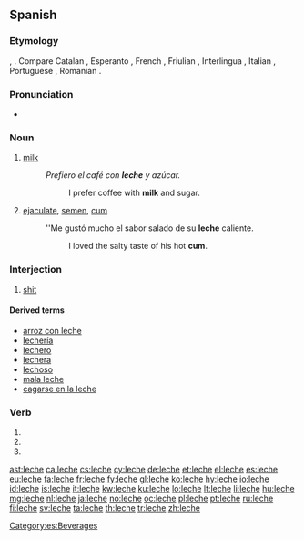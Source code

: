 {{also|lèche}}
==Spanish==

===Etymology===
{{etyl|la|es}} {{term|lac||lang=la}}, {{term|lactis||lang=la}}. Compare Catalan {{term|llet||lang=ca}}, Esperanto {{term|lakto||lang=eo}}, French {{term|lait||lang=fr}}, Friulian {{term|lat|}}, Interlingua {{term|lacte|}}, Italian {{term|latte|lang=it}}, Portuguese {{term|leite||lang=pt}}, Romanian {{term|lapte||lang=ro}}.

===Pronunciation===
* {{IPA|[ˈle̞tʃe̞]|lang=es}}

===Noun===
{{es-noun|f|-|pl=leches}}

# [[milk]]
#: ''Prefiero el café con '''leche''' y azúcar.''
#:: I prefer coffee with '''milk''' and sugar.
# {{context|vulgar|Spain|lang=es}} [[ejaculate]], [[semen]], [[cum]]
#: ''Me gustó mucho el sabor salado de su '''leche''' caliente.
#:: I loved the salty taste of his hot '''cum'''.

===Interjection===
{{infl|es|interjection}}

# {{context|vulgar|Spain|lang=es}} [[shit]]

====Derived terms====
* [[arroz con leche]]
* [[lechería]] {{f}}
* [[lechero]] {{m}}
* [[lechera]] {{f}}
* [[lechoso]]
* [[mala leche]]
* [[cagarse en la leche]]

===Verb===
{{es-verb-form|lechar}}
 
# {{es-verb form of|ending=ar|mood=subjunctive|tense=present|pers=1|number=singular|[[lechar]]}}
# {{es-verb form of|ending=ar|mood=subjunctive|tense=present|pers=2|formal=yes|number=singular|[[lechar]]}}
# {{es-verb form of|ending=ar|mood=subjunctive|tense=present|pers=3|number=singular|[[lechar]]}}

[[Category:es:Beverages]]

[[ast:leche]]
[[ca:leche]]
[[cs:leche]]
[[cy:leche]]
[[de:leche]]
[[et:leche]]
[[el:leche]]
[[es:leche]]
[[eu:leche]]
[[fa:leche]]
[[fr:leche]]
[[fy:leche]]
[[gl:leche]]
[[ko:leche]]
[[hy:leche]]
[[io:leche]]
[[id:leche]]
[[is:leche]]
[[it:leche]]
[[kw:leche]]
[[ku:leche]]
[[lo:leche]]
[[lt:leche]]
[[li:leche]]
[[hu:leche]]
[[mg:leche]]
[[nl:leche]]
[[ja:leche]]
[[no:leche]]
[[oc:leche]]
[[pl:leche]]
[[pt:leche]]
[[ru:leche]]
[[fi:leche]]
[[sv:leche]]
[[ta:leche]]
[[th:leche]]
[[tr:leche]]
[[zh:leche]]